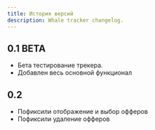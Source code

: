 ```yaml
---
title: История версий
description: Whale tracker changelog.
---
```


## 0.1 BETA

 - Бета тестирование трекера.
 - Добавлен весь основной функционал

 ## 0.2

 - Пофиксили отображение и выбор офферов
 - Пофиксили удаление офферов